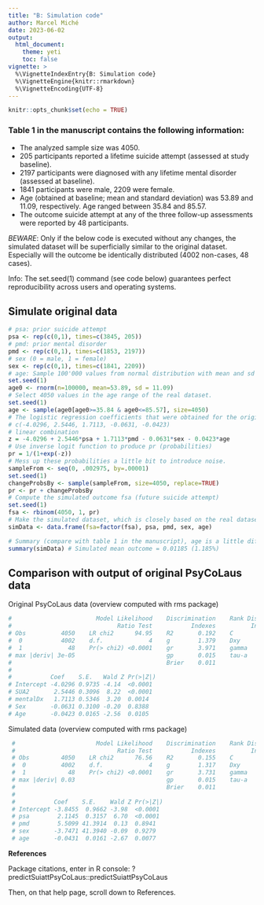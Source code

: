 ```yaml
---
title: "B: Simulation code"
author: Marcel Miché
date: 2023-06-02
output:
  html_document:
    theme: yeti
    toc: false
vignette: >
  %\VignetteIndexEntry{B: Simulation code}
  %\VignetteEngine{knitr::rmarkdown}
  %\VignetteEncoding{UTF-8}
---
```


```r
knitr::opts_chunk$set(echo = TRUE)
```

### Table 1 in the manuscript contains the following information:

* The analyzed sample size was 4050.
* 205 participants reported a lifetime suicide attempt (assessed at study baseline).
* 2197 participants were diagnosed with any lifetime mental disorder (assessed at baseline).
* 1841 participants were male, 2209 were female.
* Age (obtained at baseline; mean and standard deviation) was 53.89 and 11.09, respectively. Age ranged between 35.84 and 85.57.
* The outcome suicide attempt at any of the three follow-up assessments were reported by 48 participants.

*BEWARE*: Only if the below code is executed without any changes, the simulated dataset will be superficially similar to the original dataset. Especially will the outcome be identically distributed (4002 non-cases, 48 cases).

Info: The set.seed(1) command (see code below) guarantees perfect reproducibility across users and operating systems.

## Simulate original data
```r
# psa: prior suicide attempt
psa <- rep(c(0,1), times=c(3845, 205))
# pmd: prior mental disorder
pmd <- rep(c(0,1), times=c(1853, 2197))
# sex (0 = male, 1 = female)
sex <- rep(c(0,1), times=c(1841, 2209))
# age: Sample 100'000 values from normal distribution with mean and sd same as in the real dataset.
set.seed(1)
age0 <- rnorm(n=100000, mean=53.89, sd = 11.09)
# Select 4050 values in the age range of the real dataset.
set.seed(1)
age <- sample(age0[age0>=35.84 & age0<=85.57], size=4050)
# The logistic regression coefficients that were obtained for the original dataset, were (intercept, psa, pmd, sex, age):
# c(-4.0296, 2.5446, 1.7113, -0.0631, -0.0423)
# linear combination
z = -4.0296 + 2.5446*psa + 1.7113*pmd - 0.0631*sex - 0.0423*age
# Use inverse logit function to produce pr (probabilities)
pr = 1/(1+exp(-z))
# Mess up these probabilities a little bit to introduce noise.
sampleFrom <- seq(0, .002975, by=.00001)
set.seed(1)
changeProbsBy <- sample(sampleFrom, size=4050, replace=TRUE)
pr <- pr + changeProbsBy
# Compute the simulated outcome fsa (future suicide attempt)
set.seed(1)
fsa <- rbinom(4050, 1, pr)
# Make the simulated dataset, which is closely based on the real dataset.
simData <- data.frame(fsa=factor(fsa), psa, pmd, sex, age)

# Summary (compare with table 1 in the manuscript), age is a little different.
summary(simData) # Simulated mean outcome = 0.01185 (1.185%)
```

## Comparison with output of original PsyCoLaus data

Original PsyCoLaus data (overview computed with rms package)
```r
#                        Model Likelihood    Discrimination    Rank Discrim.
#                              Ratio Test           Indexes          Indexes
# Obs          4050    LR chi2      94.95    R2       0.192    C       0.821
#  0           4002    d.f.             4    g        1.379    Dxy     0.642
#  1             48    Pr(> chi2) <0.0001    gr       3.971    gamma   0.645
# max |deriv| 3e-05                          gp       0.015    tau-a   0.015
#                                            Brier    0.011
# 
#           Coef    S.E.   Wald Z Pr(>|Z|)
# Intercept -4.0296 0.9735 -4.14  <0.0001
# SUA2       2.5446 0.3096  8.22  <0.0001
# mentalDx   1.7113 0.5346  3.20  0.0014
# Sex       -0.0631 0.3100 -0.20  0.8388
# Age       -0.0423 0.0165 -2.56  0.0105
```

Simulated data (overview computed with rms package)
```r
 #                       Model Likelihood    Discrimination    Rank Discrim.    
 #                             Ratio Test           Indexes          Indexes    
 # Obs         4050    LR chi2      76.56    R2       0.155    C       0.804    
 #  0          4002    d.f.             4    g        1.317    Dxy     0.608    
 #  1            48    Pr(> chi2) <0.0001    gr       3.731    gamma   0.612    
 # max |deriv| 0.03                          gp       0.015    tau-a   0.014    
 #                                           Brier    0.011                     
 # 
 #           Coef    S.E.    Wald Z Pr(>|Z|)
 # Intercept -3.8455  0.9662 -3.98  <0.0001 
 # psa        2.1145  0.3157  6.70  <0.0001 
 # pmd        5.5099 41.3914  0.13  0.8941  
 # sex       -3.7471 41.3940 -0.09  0.9279  
 # age       -0.0431  0.0161 -2.67  0.0077
```

**References**

Package citations, enter in R console: ?predictSuiattPsyCoLaus::predictSuiattPsyCoLaus

Then, on that help page, scroll down to References.